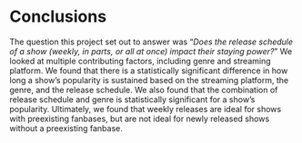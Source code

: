 # Conclusions

The question this project set out to answer was “*Does the release schedule of a show (weekly, in parts, or all at once) impact their staying power?*” We looked at multiple contributing factors, including genre and streaming platform. We found that there is a statistically significant difference in how long a show’s popularity is sustained based on the streaming platform, the genre, and the release schedule. We also found that the combination of release schedule and genre is statistically significant for a show’s popularity. Ultimately, we found that weekly releases are ideal for shows with preexisting fanbases, but are not ideal for newly released shows without a preexisting fanbase.